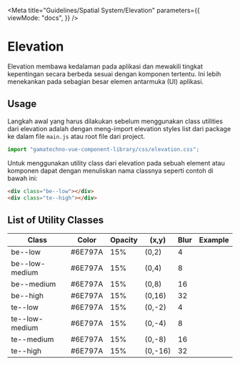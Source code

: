 
<Meta
  title="Guidelines/Spatial System/Elevation"
  parameters={{
    viewMode: "docs",
  }}
/>

<style>{`
  .sample-box {
    width: 120px;
    height: 120px;
    background-color: #FFD5D2;
  }

  .be--low {
    box-shadow: 0px 2px 4px 0px #6e797a26;
  }
  .be--low-medium {
    box-shadow: 0px 4px 8px 0px #6e797a26;
  }
  .be--medium {
    box-shadow: 0px 8px 16px 0px #6e797a26;
  }
  .be--high {
    box-shadow: 0px 16px 32px 0px #6e797a26;
  }
  .te--low {
    box-shadow: 0px -2px 4px 0px #6e797a26;
  }
  .te--low-medium {
    box-shadow: 0px -4px 8px 0px #6e797a26;
  }
  .te--medium {
    box-shadow: 0px -8px 16px 0px #6e797a26;
  }
  .te--high {
    box-shadow: 0px -16px 32px 0px #6e797a26;
  }
`}</style>

# Elevation

Elevation membawa kedalaman pada aplikasi dan mewakili tingkat kepentingan secara berbeda sesuai dengan komponen tertentu. Ini lebih menekankan pada sebagian besar elemen antarmuka (UI) aplikasi.

## Usage

Langkah awal yang harus dilakukan sebelum menggunakan class utilities dari elevation adalah dengan meng-import elevation styles list dari package ke dalam file `main.js` atau root file dari project.

```js
import "gamatechno-vue-component-library/css/elevation.css";
```

Untuk menggunakan utility class dari elevation pada sebuah element atau komponen dapat dengan menuliskan nama classnya seperti contoh di bawah ini:

```html
<div class="be--low"></div>
<div class="te--high"></div>
```

## List of Utility Classes

| Class          | Color   | Opacity | (x,y)   | Blur | Example                                       |
| -------------- | ------- | ------- | ------- | ---- | --------------------------------------------- |
| be--low        | #6E797A | 15%     | (0,2)   | 4    | <div class="sample-box be--low"></div>        |
| be--low-medium | #6E797A | 15%     | (0,4)   | 8    | <div class="sample-box be--low-medium"></div> |
| be--medium     | #6E797A | 15%     | (0,8)   | 16   | <div class="sample-box be--medium"></div>     |
| be--high       | #6E797A | 15%     | (0,16)  | 32   | <div class="sample-box be--high"></div>       |
| te--low        | #6E797A | 15%     | (0,-2)  | 4    | <div class="sample-box te--low"></div>        |
| te--low-medium | #6E797A | 15%     | (0,-4)  | 8    | <div class="sample-box te--low-medium"></div> |
| te--medium     | #6E797A | 15%     | (0,-8)  | 16   | <div class="sample-box te--medium"></div>     |
| te--high       | #6E797A | 15%     | (0,-16) | 32   | <div class="sample-box te--high"></div>       |
